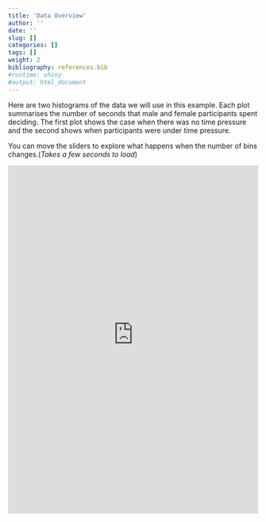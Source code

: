 ```yaml
---
title: 'Data Overview'
author: ''
date: ''
slug: []
categories: []
tags: []
weight: 2
bibliography: references.bib
#runtime: shiny
#output: html_document
---
```


<style type="text/css">
html, body{
  width:100%;
  height:100%;
  overflow:visible;
  margin:0px;
}
</style>
<script type="text/javascript" src="http://code.jquery.com/jquery-1.9.1.min.js"></script>
<script type="text/javascript">
function autoResize(iframe) {
    $(iframe).height($(iframe).contents().find('html').height());
}
</script>


Here are two histograms of the data we will use in this example. Each plot summarises the number of seconds that male and female participants spent deciding. The first plot shows the case when there was no time pressure and the second shows when participants were under time pressure. 

You can move the sliders to explore what happens when the number of bins changes.(*Takes a few seconds to load*)

<iframe src ="https://interactivedesigns.shinyapps.io/Histograms1/" width="100%" height="700px" marginheight="0" frameborder="0" border="0" scrolling="auto" onload="autoResize(this);"></iframe>
